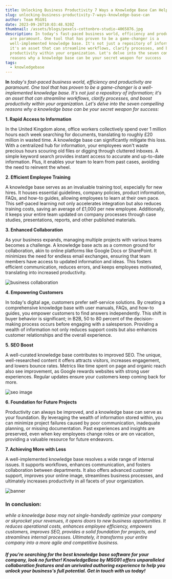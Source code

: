 ```yaml
---
title: Unlocking Business Productivity 7 Ways a Knowledge Base Can Help
slug: unlocking-business-productivity-7-ways-knowledge-base-can
author: Team MSG91
date: 2023-09-26T10:03:48.920Z
thumbnail: /assets/blogs/pexels-cottonbro-studio-4065876.jpg
description: In today's fast-paced business world, efficiency and productivity
  are paramount. One tool that has proven to be a game-changer is a
  well-implemented knowledge base. It's not just a repository of information;
  it's an asset that can streamline workflows, clarify processes, and boost
  productivity within your organization. Let's delve into the seven compelling
  reasons why a knowledge base can be your secret weapon for success
tags:
  - knowledgebase
---
```

**In** *today's fast-paced business world, efficiency and productivity are paramount. One tool that has proven to be a game-changer is a well-implemented knowledge base. It's not just a repository of information; it's an asset that can streamline workflows, clarify processes, and boost productivity within your organization. Let's delve into the seven compelling reasons why a knowledge base can be your secret weapon for success:*

**1. Rapid Access to Information**



In the United Kingdom alone, office workers collectively spend over 1 million hours each week searching for documents, translating to roughly £20 million in wasted time. A knowledge base can significantly mitigate this loss. With a centralized hub for information, your employees won't waste precious hours scouring old files or digging through cluttered inboxes. A simple keyword search provides instant access to accurate and up-to-date information. Plus, it enables your team to learn from past cases, avoiding the need to reinvent the wheel.

**2. Efficient Employee Training**



A knowledge base serves as an invaluable training tool, especially for new hires. It houses essential guidelines, company policies, product information, FAQs, and how-to guides, allowing employees to learn at their own pace. This self-paced learning not only accelerates integration but also reduces training costs, saving an average of £1,000 per new employee. Additionally, it keeps your entire team updated on company processes through case studies, presentations, reports, and other published materials.



**3. Enhanced Collaboration**



As your business expands, managing multiple projects with various teams becomes a challenge. A knowledge base acts as a common ground for collaboration, akin to online platforms like Google Docs or SharePoint. It minimizes the need for endless email exchanges, ensuring that team members have access to updated information and ideas. This fosters efficient communication, reduces errors, and keeps employees motivated, translating into increased productivity.



![business collaboration](/images/pexels-fauxels-3183150.jpg)

**4. Empowering Customers**



In today's digital age, customers prefer self-service solutions. By creating a comprehensive knowledge base with user manuals, FAQs, and how-to guides, you empower customers to find answers independently. This shift in buyer behavior is significant; in B2B, 50 to 80 percent of the decision-making process occurs before engaging with a salesperson. Providing a wealth of information not only reduces support costs but also enhances customer relationships and the overall experience.



**5. SEO Boost**



A well-curated knowledge base contributes to improved SEO. The unique, well-researched content it offers attracts visitors, increases engagement, and lowers bounce rates. Metrics like time spent on page and organic reach also see improvement, as Google rewards websites with strong user experiences. Regular updates ensure your customers keep coming back for more.

![seo image](/images/pexels-pixabay-270637.jpg)

**6. Foundation for Future Projects**



Productivity can always be improved, and a knowledge base can serve as your foundation. By leveraging the wealth of information stored within, you can minimize project failures caused by poor communication, inadequate planning, or missing documentation. Past experiences and insights are preserved, even when key employees change roles or are on vacation, providing a valuable resource for future endeavors.





**7. Achieving More with Less**



A well-implemented knowledge base resolves a wide range of internal issues. It supports workflows, enhances communication, and fosters collaboration between departments. It also offers advanced customer support, improves your online image, streamlines business processes, and ultimately increases productivity in all facets of your organization.

![banner](/images/pexels-gerd-altmann-21696.jpg)

### **In conclusion:** 

*while a knowledge base may not single-handedly optimize your company or skyrocket your revenues, it opens doors to new business opportunities. It reduces operational costs, enhances employee efficiency, empowers customers, improves SEO, provides a solid foundation for projects, and streamlines internal processes. Ultimately, it transforms your entire company into a more agile and competitive business.*





#### ***If you're searching for the best knowledge base software for your company, look no further! KnowledgeBase by MSG91 offers unparalleled collaboration features and an unrivaled authoring experience to help you unlock your business's full potential. Get in touch with us today!***